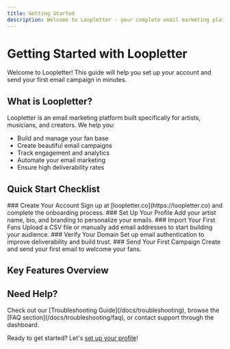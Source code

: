 ```yaml
---
title: Getting Started
description: Welcome to Loopletter - your complete email marketing platform for artists and creators
---
```



# Getting Started with Loopletter

Welcome to Loopletter! This guide will help you set up your account and send your first email campaign in minutes.

## What is Loopletter?

Loopletter is an email marketing platform built specifically for artists, musicians, and creators. We help you:

- Build and manage your fan base
- Create beautiful email campaigns
- Track engagement and analytics
- Automate your email marketing
- Ensure high deliverability rates

## Quick Start Checklist

<Steps>
  <Step>
    ### Create Your Account
    Sign up at [loopletter.co](https://loopletter.co) and complete the onboarding process.
  </Step>
  
  <Step>
    ### Set Up Your Profile
    Add your artist name, bio, and branding to personalize your emails.
  </Step>
  
  <Step>
    ### Import Your First Fans
    Upload a CSV file or manually add email addresses to start building your audience.
  </Step>
  
  <Step>
    ### Verify Your Domain
    Set up email authentication to improve deliverability and build trust.
  </Step>
  
  <Step>
    ### Send Your First Campaign
    Create and send your first email to welcome your fans.
  </Step>
</Steps>

## Key Features Overview

<Cards>
  <Card
    title="Campaign Management"
    description="Create professional email campaigns with our visual editor, schedule sends, and track performance in real-time."
  />
  <Card
    title="Audience Segmentation"
    description="Organize your fans into targeted segments based on location, engagement, tags, and custom criteria."
  />
  <Card
    title="Analytics Dashboard"
    description="Monitor open rates, click rates, subscriber growth, and campaign performance with detailed analytics."
  />
  <Card
    title="Team Collaboration"
    description="Invite team members with different permission levels to help manage your email marketing."
  />
</Cards>

## Need Help?

<Callout type="info">
Check out our [Troubleshooting Guide](/docs/troubleshooting), browse the [FAQ section](/docs/troubleshooting/faq), or contact support through the dashboard.
</Callout>

Ready to get started? Let's [set up your profile](/docs/getting-started/profile-setup)!